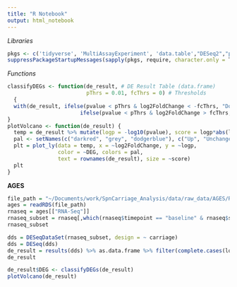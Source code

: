 ```yaml
---
title: "R Notebook"
output: html_notebook
---
```


*Libraries*

```r
pkgs <- c('tidyverse', 'MultiAssayExperiment', 'data.table',"DESeq2","plotly")
suppressPackageStartupMessages(sapply(pkgs, require, character.only = T))
```

*Functions*

```r
classifyDEGs <- function(de_result, # DE Result Table (data.frame)
                         pThrs = 0.01, fcThrs = 0) # Thresholds
  {
  with(de_result, ifelse(pvalue < pThrs & log2FoldChange < -fcThrs, "Down",
                       ifelse(pvalue < pThrs & log2FoldChange > fcThrs, "Up","Unchanged")))
}
plotVolcano <- function(de_result) {
  temp = de_result %>% mutate(logp = -log10(pvalue), score = logp*abs(log2FoldChange))
  pal <- setNames(c("darkred", "grey", "dodgerblue"), c("Up", "Unchanged", 'Down'))
  plt = plot_ly(data = temp, x = ~log2FoldChange, y = ~logp,
                color = ~DEG, colors = pal, 
                text = rownames(de_result), size = ~score)
  plt
}
```

**AGES**

```r
file_path = "~/Documents/work/SpnCarriage_Analysis/data/raw_data/AGES/Robj/AGES_studyObj.rds"
ages = readRDS(file_path)
rnaseq = ages[["RNA-Seq"]]
rnaseq_subset = rnaseq[,which(rnaseq$timepoint == "baseline" & rnaseq$sex == "F")]
rnaseq_subset
```

```r
dds = DESeqDataSet(rnaseq_subset, design = ~ carriage)
dds = DESeq(dds)
de_result = results(dds) %>% as.data.frame %>% filter(complete.cases(log2FoldChange))
de_result
```

```r
de_result$DEG <- classifyDEGs(de_result)
plotVolcano(de_result)
```
